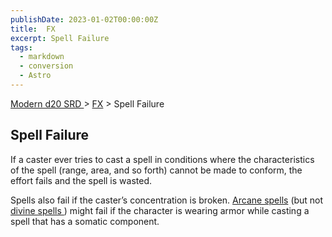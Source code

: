 ```yaml
---
publishDate: 2023-01-02T00:00:00Z
title:  FX
excerpt: Spell Failure
tags:
  - markdown
  - conversion
  - Astro
---
```


[ Modern d20 SRD ](/#modernD20) > [ FX](modern-d20-srd-fx-index) > Spell Failure

##  Spell Failure

If a caster ever tries to cast a spell in conditions where the characteristics
of the spell (range, area, and so forth) cannot be made to conform, the effort
fails and the spell is wasted.

Spells also fail if the caster’s concentration is broken. [ Arcane spells](modern-d20-srd-fx-arcane-spells) (but not [ divine spells ](modern-d20-srd-fx-divine-spells) ) might fail if the character is wearing armor while casting
a spell that has a somatic component.

